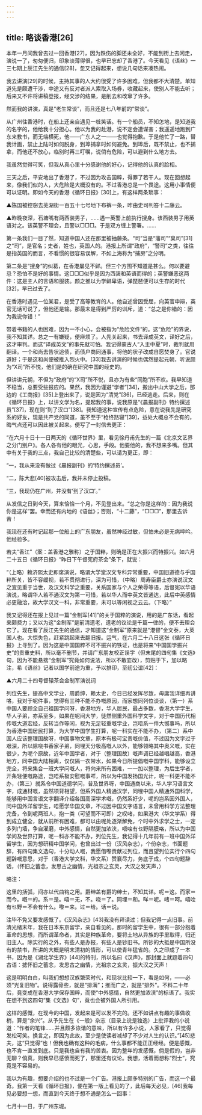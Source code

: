 ```yaml
---
---
---
```

title: 略谈香港[26]
---




本年一月间我曾去过一回香港[27]，因为跌伤的脚还未全好，不能到街上去闲走，演说一了，匆匆便归，印象淡薄得很，也早已忘却了香港了。今天看见《语丝》一三七期上辰江先生的通信[28]，忽又记得起来，想说几句话来凑热闹。

我去讲演[29]的时候，主持其事的人大约很受了许多困难，但我都不大清楚。单知道先是颇遭干涉，中途又有反对者派人索取入场券，收藏起来，使别人不能去听；后来又不许将讲稿登报，经交涉的结果，是削去和改窜了许多。

然而我的讲演，真是“老生常谈”，而且还是七八年前的“常谈”。

从广州往香港时，在船上还亲自遇见一桩笑话。有一个船员，不知怎地，是知道我的名字的，他给我十分担心。他以为我的赴港，说不定会遭谋害；我遥遥地跑到广东来教书，而无端横死，他——广东人之一——也觉得抱歉。于是他忙了一路，替我计画，禁止上陆时如何脱身，到埠捕拿时如何避免。到埠后，既不禁止，也不捕拿，而他还不放心，临别时再三叮嘱，说倘有危险，可以避到什么地方去。

我虽然觉得可笑，但我从真心里十分感谢他的好心，记得他的认真的脸相。

三天之后，平安地出了香港了，不过因为攻击国粹，得罪了若干人。现在回想起来，像我们似的人，大危险是大概没有的。不过香港总是一个畏途。这用小事情便可以证明。即如今天的香港《循环日报》[30]上，有这样两条琐事：

▲陈国被控窃去芜湖街一百五十七号地下布裤一条，昨由史司判笞十二藤云。

▲昨晚夜深，石塘嘴有两西装男子，……遇一英警上前执行搜身。该西装男子用英语对之。该英警不理会，且警以□□□。于是双方缠上警署。……

第一条我们一目了然，知道中国人还在那里被抽藤条。“司”当是“藩司”“臬司”[31]之“司”，是官名；史者，姓也，英国人的。港报上所谓“政府”，“警司”之类，往往是指英国的而言，不看惯的很容易误解，不如上海称为“捕房”之分明。

第二条是“搜身”的纠葛，在香港屡见不鲜。但三个方围不知道是甚么。何以要避忌？恐怕不是好的事情。这□□□似乎是因为西装和英语而得的；英警嫌恶这两件：这是主人的言语和服装。颜之推以为学鲜卑语，弹琵琶便可以生存的时代[32]，早已过去了。

在香港时遇见一位某君，是受了高等教育的人。他自述曾因受屈，向英官申辩，英官无话可说了，但他还是输。那最末是得到严厉的训斥，道：“总之是你错的：因为我说你错！”

带着书籍的人也困难，因为一不小心，会被指为“危险文件”的。这“危险”的界说，我不知其详。总之一有嫌疑，便麻烦了。人先关起来，书去译成英文，译好之后，这才审判。而这“译成英文”的事先就可怕。我记得蒙古人“入主中夏”时，裁判就用翻译。一个和尚去告状追债，而债户商同通事，将他的状子改成自愿焚身了。官说道好；于是这和尚便被推入烈火中。[33]我去讲演的时候也偶然提起元朝，听说颇为“X司”所不悦，他们是的确在研究中国的经史的。

但讲讲元朝，不但为“政府”的“X司”所不悦，且亦为有些“同胞”所不欢。我早知道不稳当，总要受些报应的。果然，我因为谨避“学者”[34]，搬出中山大学之后，那边的《工商报》[35]上登出来了，说是因为“清党”[36]，已经逃走。后来，则在《循环日报》上，以讲文学为名，提起我的事，说我原是“《晨报副刊》特约撰述员”[37]，现在则“到了汉口”[38]。我知道这种宣传有点危险，意在说我先是研究系的好友，现是共产党的同道，虽不至于“枪终路寝”[39]，益处大概总不会有的，晦气点还可以因此被关起来。便写了一封信去更正：

“在六月十日十一日两天的《循环世界》里，看见徐丹甫先生的一篇《北京文艺界之分门别户》。各人各有他的眼光，心思，手段。他耍他的，我不想来多嘴。但其中有关于我的三点，我自己比较的清楚些，可以请为更正，即：

“一，我从来没有做过《晨报副刊》的‘特约撰述员’。

“二，陈大悲[40]被攻击后，我并未停止投稿。

“三，我现仍在广州，并没有‘到了汉口’。”

从发信之日到今天，算来恰恰一个月，不见登出来。“总之你是这样的：因为我说你是这样”罢。幸而还有内地的《语丝》；否则，“十二藤”，“□□□”，那里去诉苦！

我现在还有时记起那一位船上的广东朋友，虽然神经过敏，但怕未必是无病呻吟。他经验多。

若夫“香江”（案：盖香港之雅称）之于国粹，则确是正在大振兴而特振兴。如六月二十五日《循环日报》“昨日下午督宪府茶会”条下，就说：

“（上略）赖济熙太史即席演说，略谓大学堂汉文专科异常重要，中国旧道德与乎国粹所关，皆不容缓视，若不贯彻进行，深为可惜，（中略）周寿臣爵士亦演说汉文之宜见重于当世，及汉文科学之重要，关系国家与个人之荣辱等语，后督宪以华语演说，略谓华人若不通汉文为第一可惜，若以华人而中英文皆通达，此后中英感情必更融洽，故大学汉文一科，非常重要，未可以等闲视之云云。（下略）”

我又记得还在报上见过一篇“金制军[41]”的关于国粹的演说，用的是广东话，看起来颇费力；又以为这“金制军”是前清遗老，遗老的议论是千篇一律的，便不去理会它了。现在看了辰江先生的通信，才知道这“金制军”原来就是“港督”金文泰，大英国人也。大惊失色，赶紧跳起来去翻旧报。运气，在六月二十八日这张《循环日报》上寻到了。因为这是中国国粹不可不振兴的铁证，也是将来“中国国学振兴史”的贵重史料，所以毫不删节，并请广东朋友校正误字（但末尾的四句集《文选》句，因为不能悬揣“金制军”究竟如何说法，所以不敢妄改），剪贴于下，加以略注，希《语丝》记者以国学前途为重，予以排印，至纫公谊[42]：

▲六月二十四号督辕茶会金制军演说词

列位先生，提高中文学业，周爵绅，赖太史，今日已经发挥尽致，毋庸我详细再讲咯，我对于呢件事，觉得有三种不能不办嘅原因，而家想同列位谈谈，（第一）系中国人要顾全自己祖国学问呀，香港地方，华人居民，最占多数，香港大学学生，华人子弟，亦系至多，如果在呢间大学，徒然侧重外国科学文字，对于中国历代相传嘅大道宏经，反转当作等闲，视为无足轻重嘅学业，岂唔系一件大憾事吗，所以为香港中国居民打算，为大学中国学生打算，呢一科实在不能不办，（第二）系中国人应该整理国故呀，中国事物文章，原本有极可宝贵嘅价值，不过因为文字过于艰深，所以除哓书香家子弟，同埋天分极高嘅人以外，能够领略其中奥义嘅，实在很少，为呢个原故，近年中国学者，对于（整理国故）嘅声调已经越唱越高，香港地方，同中国大陆相离，仅仅隔一衣带水，如果今日所提倡嘅中国学科，能够设立完全，将来集合一班大学问嘅人，将向来所有困难，一一加以整理，为后生学者，开条轻便嘅路途，岂唔系极安慰嘅事咩，所以为中国发扬国光计，呢一科更不能不办，（第三）就系令中国道德学问，普及世界呀，中国通商以来，华人学习语言文字，成通材嘅，虽然项背相望，但系外国人精通汉学，同埋中国人精通外国科学，能够用中国言语文字翻译介绍各国高深学术嘅，仍然系好少，呢的岂系因外国人，同中国外洋留学生，唔愿学华国文章，不过因中国文字语言，未曾用科学方法整理完备，令到呢两班人，抱一类（可望而不可即）之叹啫，如果港大（华文学系）得到成立健全，就从前所有困难，都可以由呢处逐渐解免，个时中外求学之士，一定多列门墙，争自濯磨，中外感情，自然更加浓浃，唔哙有乜野隔膜咯，所以为中国学问及世界打算，呢一科亦不能不办，列位先生，我记得十几年前有一班中国外洋留学生，因为想研精中国学问，也曾出过一份（汉风杂志），个份杂志，书面题辞，有四句集文选句，十分动人嘅，我愿借嚟贡献过列位，而且望列位实行个四句题辞嘅意思，对于（香港大学文科，华文系）赞襄尽力，务底于成，个四句题辞话，（怀旧之蓄念，发思古之幽情，光祖宗之玄灵，大汉之发天声，）

略注：

这里的括弧，间亦以代曲钩之用。爵绅盖有爵的绅士，不知其详。呢＝这。而家＝而今。嘅＝的。系＝是。唔＝无，不。哓＝了。同埋＝和。咩＝呢。啫＝呵。唔哙有乜野＝不会有什么。嚟＝来。过＝给。话＝说。

注毕不免又要发感慨了。《汉风杂志》[43]我没有拜读过；但我记得一点旧事。前清光绪末年，我在日本东京留学，亲自看见的。那时的留学生中，很有一部分抱着革命的思想，而所谓革命者，其实是种族革命，要将土地从异族的手里取得，归还旧主人。除实行的之外，有些人是办报，有些人是钞旧书。所钞的大抵是中国所没有的禁书，所讲的大概是明末清初的情形，可以使青年猛省的。久之印成了一本书，因为是《湖北学生界》[44]的特刊，所以名曰《汉声》，那封面上就题着四句古语：摅怀旧之蓄念，发思古之幽情，光祖宗之玄灵，振大汉之天声！

这是明明白白，叫我们想想汉族繁荣时代，和现状比较一下，看是如何，——必须“光复旧物”。说得露骨些，就是“排满”；推而广之，就是“排外”。不料二十年后，竟变成在香港大学保存国粹，而使“中外感情，自然更加浓浃”的标语了。我实在想不到这四句“集《文选》句”，竟也会被外国人所引用。

这样的感慨，在现今的中国，发起来是可以发不完的。还不如讲点有趣的事做收梢，算是“余兴”。从予先生在《一般》杂志（目录上说是独逸）上批评我的小说道：“作者的笔锋……并且颇多诙谐的意味，所以有许多小说，人家看了，只觉得发松可笑。换言之，即因为此故，至少是使读者减却了不少对人生的认识。”[45]悲夫，这“只觉得”也！但我也确有这种的毛病，什么事都不能正正经经。便是感慨，也不肯一直发到底。只是我也自有我的苦衷。因为整年的发感慨，倘是假的，岂非无聊？倘真，则我早已感愤而死了，那里还有议论。我想，活着而想称“烈士”，究竟是不容易的。

我以为有趣，想要介绍的也不过是一个广告。港报上颇多特别的广告，而这一个最奇。我第一天看《循环日报》，便在第一版上看见的了，此后每天必见，[46]我每见必要想一想，而直到今天终于想不通是怎么一回事：



七月十一日，于广州东堤。